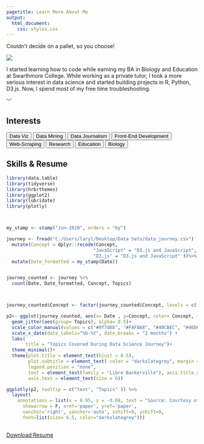 ```yaml
---
pagetitle: Learn More About Me
output:
  html_document:
    css: styles.css
---
```

<link rel="stylesheet" href="https://use.fontawesome.com/releases/v5.0.7/css/all.css">
<link id="theme-style" rel= "stylesheet" href="light.css">

<div class= "containers theme-bar">
<p class= "theme-text"> Couldn’t decide on a pallet, so you choose!</p>
<div class= "theme-holder">
<div data-mode="light" class = "theme light"></div>
<div data-mode="salmon" class = "theme salmon"></div>
<div data-mode="sea" class = "theme sea"></div>
<div data-mode="dark" class = "theme dark"></div>
</div>

</div>
<div class= "containers main2">

<div class= "section2">
<div id= "col1">
<img  id= "img5" src="imgs/professional_pic.png">
</div>

<div id= "col2">
<p>I started learning how to code while earning my BA in Biology and Education at Swarthmore College. While working as a private tutor, I took a more serious interest in data science and started building projects in R, Python, D3.js. Now, I spend most of my free time troubleshooting. </p>
<div class= "footer-icons">
  <a href="https://github.com/larylc"><i class="fab fa-github social2"></i></a>
  <a href="https://www.linkedin.com/in/cedric-lary-1281b01a2/"><i class="fab fa-linkedin social2"></i></a>
  <a href="https://larylc.github.io/Independent-Projects-/index.html"><i class="fas fa-link social2"></i></a>
</div>
  <p class ="arrow arrow2">﹀</p>
</div>

</div>
</div>


<div class= "containers main3">
<div class= "section3">

<div id="col3">

<h2>Interests</h2>
<div class = "tags"> 
  <button class= "tag-button">Data Viz</button>
  <button class= "tag-button">Data Mining</button>
  <button class= "tag-button">Data Journalism</button>
  <button class= "tag-button">Front-End Development</button>
  <button class= "tag-button">Web-Scraping</button>
  <button class= "tag-button">Research</button>
  <button class= "tag-button">Education</button>
  <button class= "tag-button">Biology</button>
</div>  

</div>



<div id="col4" >
<h2>Skills & Resume</h2>
  
```r
library(data.table)
library(tidyverse)
library(hrbrthemes)
library(ggplot2)
library(lubridate)
library(plotly)



my_stamp <- stamp("Jun-2020", orders = "by")

journey <- fread("C:/Users/laryl/Desktop/Data Sets/data_journey.csv")   %>%
  mutate(Concept = dplyr::recode(Concept, 
                                "JavaScript" = "D3.js and JavaScript",
                                "D3.js" = "D3.js and JavaScript" ))%>%
  mutate(Date_formatted = my_stamp(Date))


journey_counted <- journey %>%
  count(Date, Date_formatted, Concept, Topics)



journey_counted$Concept <- factor(journey_counted$Concept, levels = c( "Tableau", "D3.js and JavaScript",  "HTML and CSS","Google Sheets/Excel" , "SQL", "Python", "R"))

p2<- ggplot(journey_counted, aes(x= Date , y=Concept, color= Concept, text = Date_formatted )) + 
  geom_jitter(aes(group= Topics), alpha= 0.5)+
  scale_color_manual(values = c("#0f7d6b", "#FAF8A8", "#40CBEC", "#46D69F","#B9ACEA",  "#FFCD2D","#B9D4ED"  ))+
  scale_x_date(date_labels="%b-%Y", date_breaks = "2 months") +
  labs(
       title = "Topics Covered During Data Science Journey")+
  theme_minimal()+
  theme(plot.title = element_text(hjust = 0.5),
        plot.subtitle = element_text( color = "darkslategrey", margin = margin(b =10), hjust = 0.5), 
        legend.position = "none",
        text = element_text(family = "Libre Baskerville"), axis.title.y = element_blank(), axis.title.x = element_blank(),
        axis.text = element_text(size = 6))

ggplotly(p2, tooltip = c("text", "Topics" )) %>%
  layout(
    annotations = list(x = 0.95, y = -0.08, text = "Source: Courtesy of My Browsing History", 
      showarrow = F, xref='paper', yref='paper', 
      xanchor='right', yanchor='auto', xshift=0, yshift=0,
      font=list(size= 6.5, color="darkslategrey")))
  

```
  
 
 <a class="download-link" href="imgs/resume.pdf"><i class="fas fa-download"></i>Download Resume</a>

</div>

</div>

</div>


<script src="./script2.js"></script>
